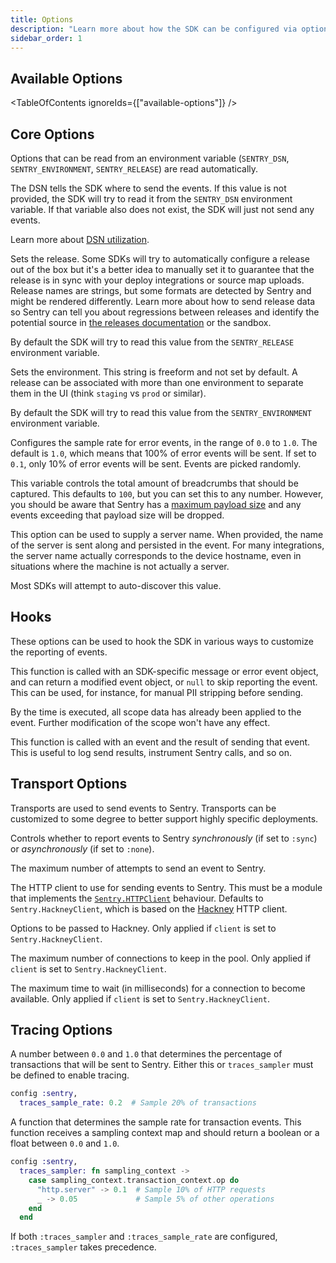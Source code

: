```yaml
---
title: Options
description: "Learn more about how the SDK can be configured via options. These are being passed to the init function and therefore set when the SDK is first initialized."
sidebar_order: 1
---
```


<PlatformContent includePath="configuration/config-intro" />

## Available Options

<TableOfContents ignoreIds={["available-options"]} />

## Core Options

Options that can be read from an environment variable (`SENTRY_DSN`, `SENTRY_ENVIRONMENT`, `SENTRY_RELEASE`) are read automatically.

<SdkOption name="dsn" type='string' envVar='SENTRY_DSN'>

The DSN tells the SDK where to send the events. If this value is not provided, the SDK will try to read it from the `SENTRY_DSN` environment variable. If that variable also does not exist, the SDK will just not send any events.

Learn more about [DSN utilization](/product/sentry-basics/dsn-explainer/#dsn-utilization).

</SdkOption>

<SdkOption name="release" type='string' envVar='SENTRY_RELEASE'>

Sets the release. Some SDKs will try to automatically configure a release out of the box but it's a better idea to manually set it to guarantee that the release is in sync with your deploy integrations or source map uploads. Release names are strings, but some formats are detected by Sentry and might be rendered differently. Learn more about how to send release data so Sentry can tell you about regressions between releases and identify the potential source in [the releases documentation](/product/releases/) or the <SandboxLink scenario="releases">sandbox</SandboxLink>.

By default the SDK will try to read this value from the `SENTRY_RELEASE` environment variable.

</SdkOption>

<SdkOption name="environment" type='string' envVar='SENTRY_ENVIRONMENT'>

Sets the environment. This string is freeform and not set by default. A release can be associated with more than one environment to separate them in the UI (think `staging` vs `prod` or similar).

By default the SDK will try to read this value from the `SENTRY_ENVIRONMENT` environment variable.

</SdkOption>

<SdkOption name="sample_rate" type='float' defaultValue='1.0'>

Configures the sample rate for error events, in the range of `0.0` to `1.0`. The default is `1.0`, which means that 100% of error events will be sent. If set to `0.1`, only 10% of error events will be sent. Events are picked randomly.

</SdkOption>

<SdkOption name="max_breadcrumbs" type='integer' defaultValue='100'>

This variable controls the total amount of breadcrumbs that should be captured. This defaults to `100`, but you can set this to any number. However, you should be aware that Sentry has a [maximum payload size](https://develop.sentry.dev/sdk/data-model/envelopes/#size-limits) and any events exceeding that payload size will be dropped.

</SdkOption>

<SdkOption name="server_name" type='string'>

This option can be used to supply a server name. When provided, the name of the server is sent along and persisted in the event. For many integrations, the server name actually corresponds to the device hostname, even in situations where the machine is not actually a server.

Most SDKs will attempt to auto-discover this value.

</SdkOption>

## Hooks

These options can be used to hook the SDK in various ways to customize the reporting of events.

<SdkOption name="before_send" type='function'>

This function is called with an SDK-specific message or error event object, and can return a modified event object, or `null` to skip reporting the event. This can be used, for instance, for manual PII stripping before sending.

By the time <PlatformIdentifier name="before_send" /> is executed, all scope data has already been applied to the event. Further modification of the scope won't have any effect.

</SdkOption>

<SdkOption name="after_send_event" type='function'>

This function is called with an event and the result of sending that event. This is useful to log send results, instrument Sentry calls, and so on.

</SdkOption>

## Transport Options

Transports are used to send events to Sentry. Transports can be customized to some degree to better support highly specific deployments.

<SdkOption name="send_result" defaultValue=':none'>

Controls whether to report events to Sentry _synchronously_ (if set to `:sync`) or _asynchronously_ (if set to `:none`).

</SdkOption>

<SdkOption name="send_max_attempts" type='integer' defaultValue='4'>

The maximum number of attempts to send an event to Sentry.

</SdkOption>

<SdkOption name="client" defaultValue='Sentry.HackneyClient'>

The HTTP client to use for sending events to Sentry. This must be a module that implements the [`Sentry.HTTPClient`](https://hexdocs.pm/sentry/Sentry.HTTPClient.html) behaviour. Defaults to `Sentry.HackneyClient`, which is based on the [Hackney](https://hexdocs.pm/hackney) HTTP client.

</SdkOption>

<SdkOption name="hackney_opts" defaultValue='[pool: :sentry_pool]'>

Options to be passed to Hackney. Only applied if `client` is set to `Sentry.HackneyClient`.

</SdkOption>

<SdkOption name="hackney_pool_max_connections" type='integer' defaultValue='50'>

The maximum number of connections to keep in the pool. Only applied if `client` is set to `Sentry.HackneyClient`.

</SdkOption>

<SdkOption name="hackney_pool_timeout" type='integer' defaultValue='5000'>

The maximum time to wait (in milliseconds) for a connection to become available. Only applied if `client` is set to `Sentry.HackneyClient`.

</SdkOption>

## Tracing Options

<SdkOption name="traces_sample_rate" type='float' defaultValue='nil'>

A number between `0.0` and `1.0` that determines the percentage of transactions that will be sent to Sentry. Either this or `traces_sampler` must be defined to enable tracing.

```elixir
config :sentry,
  traces_sample_rate: 0.2  # Sample 20% of transactions
```

</SdkOption>

<SdkOption name="traces_sampler" type='function'>

A function that determines the sample rate for transaction events. This function receives a sampling context map and should return a boolean or a float between `0.0` and `1.0`.

```elixir
config :sentry,
  traces_sampler: fn sampling_context ->
    case sampling_context.transaction_context.op do
      "http.server" -> 0.1  # Sample 10% of HTTP requests
      _ -> 0.05             # Sample 5% of other operations
    end
  end
```

If both `:traces_sampler` and `:traces_sample_rate` are configured, `:traces_sampler` takes precedence.

</SdkOption>
